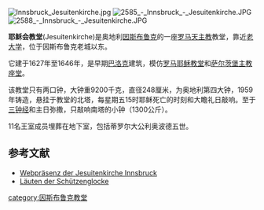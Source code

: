 [[File:Innsbruck_Jesuitenkirche.jpg|thumb]]
[[File:2585_-_Innsbruck_-_Jesuitenkirche.JPG|thumb]]
[[File:2588_-_Innsbruck_-_Jesuitenkirche.JPG|thumb]]

'''耶稣会教堂 '''(Jesuitenkirche)是奥地利[[因斯布鲁克|因斯布鲁克]]的一座[[罗马天主教|罗马天主教]]教堂，靠近[[因斯布鲁克大学|老大学]]，位于因斯布鲁克老城以东。

它建于1627年至1646年，是早期[[巴洛克|巴洛克]]建筑，模仿[[罗马|罗马]][[耶稣教堂|耶稣教堂]]和[[萨尔茨堡主教座堂|萨尔茨堡主教座堂]]。

该教堂只有两口钟，大钟重9200千克，直径248厘米，为奥地利第四大钟，1959年铸造，悬挂于教堂的北塔，每星期五15时耶稣死亡的时刻和大瞻礼日敲响。至于[[三钟经|三钟经]]和主日弥撒，只敲响南塔的小钟（1300公斤）。

11名王室成员埋葬在地下室，包括蒂罗尔大公利奥波德五世。

== 参考文献 ==

*[http://www.jesuitenkirche-innsbruck.at Webpräsenz der Jesuitenkirche Innsbruck] {{Wayback|url=http://www.jesuitenkirche-innsbruck.at/ |date=20161005152001 }} 
*[http://www.youtube.com/watch?v=5DSWXnyEKaI Läuten der Schützenglocke] {{Wayback|url=http://www.youtube.com/watch?v=5DSWXnyEKaI |date=20161211231228 }}

{{Coord|47.268747|N|11.398069|E|type:landmark_region:AT-7}}

[[category:因斯布鲁克教堂|category:因斯布鲁克教堂]]